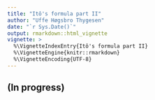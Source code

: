 ```yaml
---
title: "Itô's formula part II"
author: "Uffe Høgsbro Thygesen"
date: "`r Sys.Date()`"
output: rmarkdown::html_vignette
vignette: >
  %\VignetteIndexEntry{Itô's formula part II}
  %\VignetteEngine{knitr::rmarkdown}
  %\VignetteEncoding{UTF-8}
---
```


## (In progress)

